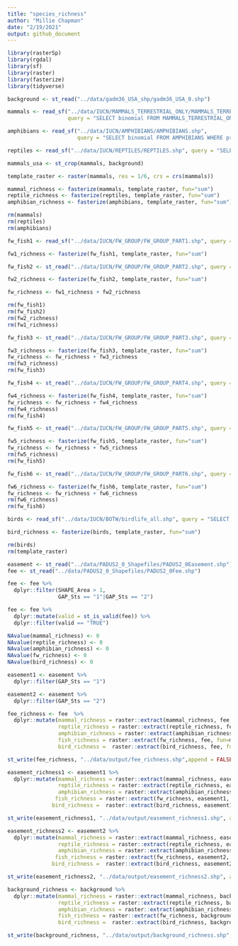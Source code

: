 ```yaml
---
title: "species_richness"
author: "Millie Chapman"
date: "2/19/2021"
output: github_document
---
```


```r
library(rasterSp)
library(rgdal)
library(sf)
library(raster)
library(fasterize)
library(tidyverse)
```


```r
background <- st_read("../data/gadm36_USA_shp/gadm36_USA_0.shp")
```


```r
mammals <- read_sf("../data/IUCN/MAMMALS_TERRESTRIAL_ONLY/MAMMALS_TERRESTRIAL_ONLY.shp", 
                   query = "SELECT binomial FROM MAMMALS_TERRESTRIAL_ONLY WHERE presence < 2 AND seasonal < 3")

amphibians <- read_sf("../data/IUCN/AMPHIBIANS/AMPHIBIANS.shp", 
                      query = "SELECT binomial FROM AMPHIBIANS WHERE presence < 2 AND seasonal < 3")

reptiles <- read_sf("../data/IUCN/REPTILES/REPTILES.shp", query = "SELECT binomial FROM REPTILES WHERE presence < 2 AND seasonal < 3")
```


```r
mammals_usa <- st_crop(mammals, background)
```


```r
template_raster <- raster(mammals, res = 1/6, crs = crs(mammals))
```

```r
mammal_richness <- fasterize(mammals, template_raster, fun="sum")
reptile_richness <- fasterize(reptiles, template_raster, fun="sum")
amphibian_richness <- fasterize(amphibians, template_raster, fun="sum")
```

```r
rm(mammals)
rm(reptiles)
rm(amphibians)
```

```r
fw_fish1 <- read_sf("../data/IUCN/FW_GROUP/FW_GROUP_PART1.shp", query = "SELECT binomial FROM FW_GROUP_PART1 WHERE presence < 2 AND seasonal < 3")

fw1_richness <- fasterize(fw_fish1, template_raster, fun="sum")
```

```r
fw_fish2 <- st_read("../data/IUCN/FW_GROUP/FW_GROUP_PART2.shp", query = "SELECT binomial FROM FW_GROUP_PART2 WHERE presence < 2 AND seasonal < 3")

fw2_richness <- fasterize(fw_fish2, template_raster, fun="sum")

fw_richness <- fw1_richness + fw2_richness
```

```r
rm(fw_fish1)
rm(fw_fish2)
rm(fw2_richness)
rm(fw1_richness)
```

```r
fw_fish3 <- st_read("../data/IUCN/FW_GROUP/FW_GROUP_PART3.shp", query = "SELECT binomial FROM FW_GROUP_PART3 WHERE presence < 2 AND seasonal < 3")

fw3_richness <- fasterize(fw_fish3, template_raster, fun="sum")
fw_richness <- fw_richness + fw3_richness
rm(fw3_richness)
rm(fw_fish3)
```

```r
fw_fish4 <- st_read("../data/IUCN/FW_GROUP/FW_GROUP_PART4.shp", query = "SELECT binomial FROM FW_GROUP_PART4 WHERE presence < 2 AND seasonal < 3")

fw4_richness <- fasterize(fw_fish4, template_raster, fun="sum")
fw_richness <- fw_richness + fw4_richness
rm(fw4_richness)
rm(fw_fish4)
```

```r
fw_fish5 <- st_read("../data/IUCN/FW_GROUP/FW_GROUP_PART5.shp", query = "SELECT binomial FROM FW_GROUP_PART5 WHERE presence < 2 AND seasonal < 3")

fw5_richness <- fasterize(fw_fish5, template_raster, fun="sum")
fw_richness <- fw_richness + fw5_richness
rm(fw5_richness)
rm(fw_fish5)
```

```r
fw_fish6 <- st_read("../data/IUCN/FW_GROUP/FW_GROUP_PART6.shp", query = "SELECT binomial FROM FW_GROUP_PART6 WHERE presence < 2 AND seasonal < 3")

fw6_richness <- fasterize(fw_fish6, template_raster, fun="sum")
fw_richness <- fw_richness + fw6_richness
rm(fw6_richness)
rm(fw_fish6)
```

```r
birds <- read_sf("../data/IUCN/BOTW/birdlife_all.shp", query = "SELECT binomial FROM birdlife_all WHERE presence < 2 AND seasonal < 3")

bird_richness <- fasterize(birds, template_raster, fun="sum")
```

```r
rm(birds)
rm(template_raster)
```

```r
easement <- st_read("../data/PADUS2_0_Shapefiles/PADUS2_0Easement.shp")
fee <- st_read("../data/PADUS2_0_Shapefiles/PADUS2_0Fee.shp")
```


```r
fee <- fee %>% 
  dplyr::filter(SHAPE_Area > 1,
                GAP_Sts == "1"|GAP_Sts == "2")

fee <- fee %>%
  dplyr::mutate(valid = st_is_valid(fee)) %>%
  dplyr::filter(valid == "TRUE")
```

```r
NAvalue(mammal_richness) <- 0
NAvalue(reptile_richness) <- 0
NAvalue(amphibian_richness) <- 0
NAvalue(fw_richness) <- 0
NAvalue(bird_richness) <- 0
```

```r
easement1 <- easement %>% 
  dplyr::filter(GAP_Sts == "1")
```

```r
easement2 <- easement %>% 
  dplyr::filter(GAP_Sts == "2")
```

```r
fee_richness <- fee  %>%
  dplyr::mutate(mammal_richness = raster::extract(mammal_richness, fee, fun=mean, na.rm = TRUE),
                reptile_richness = raster::extract(reptile_richness, fee, fun=mean, na.rm = TRUE),
                amphibian_richness = raster::extract(amphibian_richness, fee, fun=mean, na.rm = TRUE),
                fish_richness = raster::extract(fw_richness, fee, fun=mean, na.rm = TRUE),
                bird_richness =  raster::extract(bird_richness, fee, fun=mean, na.rm = TRUE))
```

```r
st_write(fee_richness, "../data/output/fee_richness.shp",append = FALSE)
```

```r
easement_richness1 <- easement1 %>%
  dplyr::mutate(mammal_richness = raster::extract(mammal_richness, easement1, fun=mean, na.rm = TRUE),
                reptile_richness = raster::extract(reptile_richness, easement1, fun=mean, na.rm = TRUE),
                amphibian_richness = raster::extract(amphibian_richness, easement1, fun=mean, na.rm = TRUE),
               fish_richness = raster::extract(fw_richness, easement1, fun=mean, na.rm = TRUE),
              bird_richness =  raster::extract(bird_richness, easement1, fun=mean, na.rm = TRUE)) 
```

```r
st_write(easement_richness1, "../data/output/easement_richness1.shp", append = FALSE)
```

```r
easement_richness2 <- easement2 %>%
  dplyr::mutate(mammal_richness = raster::extract(mammal_richness, easement2, fun=mean, na.rm = TRUE),
                reptile_richness = raster::extract(reptile_richness, easement2, fun=mean, na.rm = TRUE),
                amphibian_richness = raster::extract(amphibian_richness, easement2, fun=mean, na.rm = TRUE),
               fish_richness = raster::extract(fw_richness, easement2, fun=mean, na.rm = TRUE),
              bird_richness =  raster::extract(bird_richness, easement2, fun=mean, na.rm = TRUE)) 
```

```r
st_write(easement_richness2, "../data/output/easement_richness2.shp", append = FALSE)
```


```r
background_richness <- background %>%
  dplyr::mutate(mammal_richness = raster::extract(mammal_richness, background, fun=mean, na.rm = TRUE),
                reptile_richness = raster::extract(reptile_richness, background, fun=mean, na.rm = TRUE),
                amphibian_richness = raster::extract(amphibian_richness, background, fun=mean, na.rm = TRUE),
                fish_richness = raster::extract(fw_richness, background, fun=mean, na.rm = TRUE),
                bird_richness =  raster::extract(bird_richness, background, fun=mean, na.rm = TRUE)) 
```

```r
st_write(background_richness, "../data/output/background_richness.shp", append = FALSE)
```





